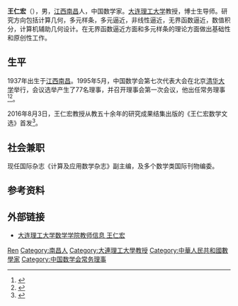 {{expand|time=2012-03-04T21:18:40+00:00}}
'''王仁宏'''（{{bd|1937年}}），男，[[江西|江西]][[南昌|南昌]]人，中国数学家。[[大连理工大学|大连理工大学]]教授，博士生导师。研究方向包括计算几何，多元样条，多元逼近，非线性逼近，无界函数逼近，数值积分，计算机辅助几何设计。在无界函数逼近方面和多元样条的理论方面做出基础性和原创性工作。

== 生平 ==
1937年出生于[[江西|江西]][[南昌|南昌]]。1995年5月，中国数学会第七次代表大会在北京[[清华大学|清华大学]]举行，会议选举产生了77名理事，并召开理事会第一次会议，他出任常务理事<ref>{{Cite book|title=中国近现代数学的发展|last=张奠宙著|publisher=[[河北科学技术出版社|河北科学技术出版社]]|year=2000.02|isbn=7-5375-1888-2|pages=367|location=石家庄}}</ref><ref>{{Cite book|title=数学史选讲|last=[[张奠宙|张奠宙]]主编|publisher=[[上海科学技术出版社|上海科学技术出版社]]|year=1997.07|isbn=7-5323-4459-2|pages=309|location=上海}}</ref>。

2016年8月3日，王仁宏教授从教五十余年的研究成果结集出版的《王仁宏数学文选》首发<ref name="王仁宏">{{cite journal |author = 王仁宏|title=O《王仁宏数学文选》首发式举行
 |journal =大连理工大学数学学院新闻中心|year=2016年08月04日}}</ref>。

== 社会兼职 ==
现任国际杂志《计算及应用数学杂志》副主编，及多个数学类国际刊物编委。

== 参考资料 ==
{{Reflist}}

== 外部链接 ==
* [http://math.dlut.edu.cn/info/1335/5959.htm 大连理工大学数学学院教师信息 王仁宏] {{Wayback|url=http://math.dlut.edu.cn/info/1335/5959.htm |date=20190611125603 }}

{{Navboxes 
| title  = 王仁宏在[[中国数学会|中国数学会]]的职务
| list1  =
{{中国数学会第七届理事会}}
{{中国数学会第八届理事会}}
}}

{{Authority control}}
{{DEFAULTSORT:Wang}}
[[Category:王姓|Ren]]
[[Category:南昌人|Category:南昌人]]
[[Category:大連理工大學教授|Category:大連理工大學教授]]
[[Category:中華人民共和國數學家|Category:中華人民共和國數學家]]
[[Category:中国数学会常务理事|Category:中国数学会常务理事]]